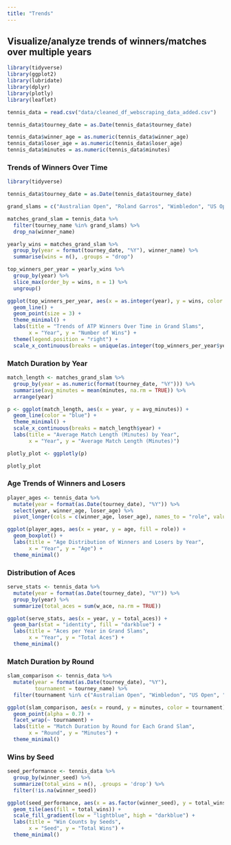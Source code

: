 ```yaml
---
title: "Trends"
---
```


## Visualize/analyze trends of winners/matches over multiple years
```r
library(tidyverse)
library(ggplot2)
library(lubridate)
library(dplyr)
library(plotly)
library(leaflet)

tennis_data = read.csv("data/cleaned_df_webscraping_data_added.csv")

tennis_data$tourney_date = as.Date(tennis_data$tourney_date)

tennis_data$winner_age = as.numeric(tennis_data$winner_age)
tennis_data$loser_age = as.numeric(tennis_data$loser_age)
tennis_data$minutes = as.numeric(tennis_data$minutes)
```

### Trends of Winners Over Time
```r
library(tidyverse)

tennis_data$tourney_date = as.Date(tennis_data$tourney_date)

grand_slams = c("Australian Open", "Roland Garros", "Wimbledon", "US Open")

matches_grand_slam = tennis_data %>%
  filter(tourney_name %in% grand_slams) %>%
  drop_na(winner_name)

yearly_wins = matches_grand_slam %>%
  group_by(year = format(tourney_date, "%Y"), winner_name) %>%
  summarise(wins = n(), .groups = "drop")

top_winners_per_year = yearly_wins %>%
  group_by(year) %>%
  slice_max(order_by = wins, n = 1) %>%
  ungroup()

ggplot(top_winners_per_year, aes(x = as.integer(year), y = wins, color = winner_name)) +
  geom_line() +
  geom_point(size = 3) +
  theme_minimal() +
  labs(title = "Trends of ATP Winners Over Time in Grand Slams",
       x = "Year", y = "Number of Wins") +
  theme(legend.position = "right") +
  scale_x_continuous(breaks = unique(as.integer(top_winners_per_year$year)))
```

### Match Duration by Year
```r
match_length <- matches_grand_slam %>%
  group_by(year = as.numeric(format(tourney_date, "%Y"))) %>%
  summarise(avg_minutes = mean(minutes, na.rm = TRUE)) %>%
  arrange(year)

p <- ggplot(match_length, aes(x = year, y = avg_minutes)) +
  geom_line(color = "blue") +
  theme_minimal() +
  scale_x_continuous(breaks = match_length$year) +
  labs(title = "Average Match Length (Minutes) by Year",
       x = "Year", y = "Average Match Length (Minutes)")

plotly_plot <- ggplotly(p)

plotly_plot
```

### Age Trends of Winners and Losers
```r
player_ages <- tennis_data %>%
  mutate(year = format(as.Date(tourney_date), "%Y")) %>%
  select(year, winner_age, loser_age) %>%
  pivot_longer(cols = c(winner_age, loser_age), names_to = "role", values_to = "age")

ggplot(player_ages, aes(x = year, y = age, fill = role)) +
  geom_boxplot() +
  labs(title = "Age Distribution of Winners and Losers by Year",
       x = "Year", y = "Age") +
  theme_minimal()
```

### Distribution of Aces
```r
serve_stats <- tennis_data %>%
  mutate(year = format(as.Date(tourney_date), "%Y")) %>%
  group_by(year) %>%
  summarize(total_aces = sum(w_ace, na.rm = TRUE))

ggplot(serve_stats, aes(x = year, y = total_aces)) +
  geom_bar(stat = "identity", fill = "darkblue") +
  labs(title = "Aces per Year in Grand Slams",
       x = "Year", y = "Total Aces") +
  theme_minimal()
```

### Match Duration by Round
```r
slam_comparison <- tennis_data %>%
  mutate(year = format(as.Date(tourney_date), "%Y"),
         tournament = tourney_name) %>%
  filter(tournament %in% c("Australian Open", "Wimbledon", "US Open", "Roland Garros"))

ggplot(slam_comparison, aes(x = round, y = minutes, color = tournament)) +
  geom_point(alpha = 0.7) +
  facet_wrap(~ tournament) +
  labs(title = "Match Duration by Round for Each Grand Slam",
       x = "Round", y = "Minutes") +
  theme_minimal()
```

### Wins by Seed
```r
seed_performance <- tennis_data %>%
  group_by(winner_seed) %>%
  summarize(total_wins = n(), .groups = 'drop') %>%
  filter(!is.na(winner_seed))

ggplot(seed_performance, aes(x = as.factor(winner_seed), y = total_wins)) +
  geom_tile(aes(fill = total_wins)) +
  scale_fill_gradient(low = "lightblue", high = "darkblue") +
  labs(title = "Win Counts by Seeds",
       x = "Seed", y = "Total Wins") +
  theme_minimal()
```
